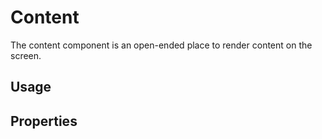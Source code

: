 

<Meta title="Components/Content" component={Content} />

# Content

The content component is an open-ended place to render content on the screen.

## Usage

<Preview>
  <Story name="Content">
    <Content body="<p>Hello world</p>" />
  </Story>
</Preview>

## Properties

<Props of={Content} />
